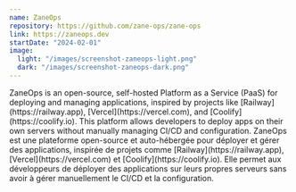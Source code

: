 ```yaml
---
name: ZaneOps
repository: https://github.com/zane-ops/zane-ops
link: https://zaneops.dev
startDate: "2024-02-01"
image:
  light: "/images/screenshot-zaneops-light.png"
  dark: "/images/screenshot-zaneops-dark.png"
---
```




<LocalizedContent locale='en'>
ZaneOps is an open-source, self-hosted Platform as a Service (PaaS) for deploying and managing applications, inspired by projects like [Railway](https://railway.app), [Vercel](https://vercel.com), and [Coolify](https://coolify.io). This platform allows developers to deploy apps on their own servers without manually managing CI/CD and configuration.
</LocalizedContent>

<LocalizedContent locale='fr'>
ZaneOps est une plateforme open-source et auto-hébergée pour déployer et gérer des applications, inspirée de projets comme [Railway](https://railway.app), [Vercel](https://vercel.com) et [Coolify](https://coolify.io). Elle permet aux développeurs de déployer des applications sur leurs propres serveurs sans avoir à gérer manuellement le CI/CD et la configuration.
</LocalizedContent>
